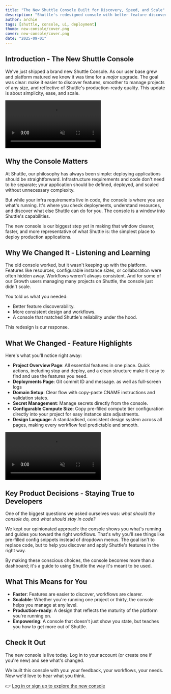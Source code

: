 ```yaml
---
title: "The New Shuttle Console Built for Discovery, Speed, and Scale"
description: "Shuttle's redesigned console with better feature discovery, streamlined workflows, and production-ready design for managing projects at any scale."
author: archie
tags: [shuttle, console, ui, deployment]
thumb: new-console/cover.png
cover: new-console/cover.png
date: "2025-09-01"
---
```


## Introduction - The New Shuttle Console

We've just shipped a brand new Shuttle Console. As our user base grew and platform matured we knew it was time for a _major_ upgrade. The goal was clear: make it easier to discover features, smoother to manage projects of any size, and reflective of Shuttle's production-ready quality. This update is about simplicity, ease, and scale.

<video className="rounded-2xl" loop autoPlay muted>
  <source
    src="/images/blog/new-console/new-console-main.mp4"
    type="video/mp4"
  />
</video>

## Why the Console Matters

At Shuttle, our philosophy has always been simple: deploying applications should be straightforward. Infrastructure requirements and code don't need to be separate; your application should be defined, deployed, and scaled without unnecessary complexity.

But while your infra requirements live in code, the console is where you see what's running. It's where you check deployments, understand resources, and discover what else Shuttle can do for you. The console is a window into Shuttle's capabilities.

The new console is our biggest step yet in making that window clearer, faster, and more representative of what Shuttle is: the simplest place to deploy production applications.

## Why We Changed It - Listening and Learning

The old console worked, but it wasn't keeping up with the platform. Features like resources, configurable instance sizes, or collaboration were often hidden away. Workflows weren't always consistent. And for some of our Growth users managing many projects on Shuttle, the console just didn't scale.

You told us what you needed:

- Better feature discoverability.
- More consistent design and workflows.
- A console that matched Shuttle's reliability under the hood.

This redesign is our response.

## What We Changed - Feature Highlights

Here's what you'll notice right away:

- **Project Overview Page**: All essential features in one place. Quick actions, including stop and deploy, and a clean structure make it easy to find and use the features you need.
- **Deployments Page**: Git commit ID and message. as well as full-screen logs
- **Domain Setup**: Clear flow with copy-paste CNAME instructions and validation states.
- **Secret Management**: Manage secrets directly from the console.
- **Configurable Compute Size**: Copy pre-filled compute tier configuration directly into your project for easy instance size adjustments.
- **Design Language**: A standardised, consistent design system across all pages, making every workflow feel predictable and smooth.

<video className="rounded-2xl" loop autoPlay muted>
  <source
    src="/images/blog/new-console/new-console-trimmed.mp4"
    type="video/mp4"
  />
</video>

## Key Product Decisions - Staying True to Developers

One of the biggest questions we asked ourselves was: _what should the console do, and what should stay in code?_

We kept our opinionated approach: the console shows you what's running and guides you toward the right workflows. That's why you'll see things like pre-filled config snippets instead of dropdown menus. The goal isn't to replace code, but to help you discover and apply Shuttle's features in the right way.

By making these conscious choices, the console becomes more than a dashboard; it's a guide to using Shuttle the way it's meant to be used.

## What This Means for You

- **Faster**: Features are easier to discover, workflows are clearer.
- **Scalable**: Whether you're running one project or thirty, the console helps you manage at any level.
- **Production-ready**: A design that reflects the maturity of the platform you're running on.
- **Empowering**: A console that doesn't just show you state, but teaches you how to get more out of Shuttle.

## Check It Out

The new console is live today. Log in to your account (or create one if you're new) and see what's changed.

We built this console with you: your feedback, your workflows, your needs. Now we'd love to hear what you think.

👉 [Log in or sign up to explore the new console](https://console.shuttle.dev?utm_source=website&utm_medium=blog&utm_campaign=new_console_1)

<DiscordCTA />
